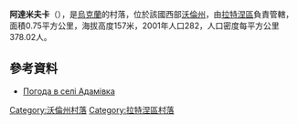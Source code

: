 {{coord|51|37|20|N|24|40|13|E|scale:30000|display=title}}

'''阿達米夫卡'''（{{lang-uk|Адамівка}}），是[[烏克蘭|烏克蘭]]的村落，位於該國西部[[沃倫州|沃倫州]]，由[[拉特涅區|拉特涅區]]負責管轄，面積0.75平方公里，海拔高度157米，2001年人口282，人口密度每平方公里378.02人。

==參考資料==
* [http://weather.in.ua/ua/volynskaja/64 Погода в селі Адамівка] {{Wayback|url=http://weather.in.ua/ua/volynskaja/64 |date=20160305203404 }}

[[Category:沃倫州村落|Category:沃倫州村落]]
[[Category:拉特涅區村落|Category:拉特涅區村落]]


{{Volyn-geo-stub}}